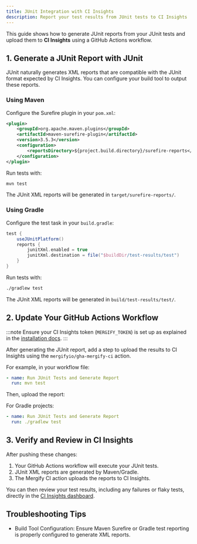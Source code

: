 ```yaml
---
title: JUnit Integration with CI Insights
description: Report your test results from JUnit tests to CI Insights
---
```



This guide shows how to generate JUnit reports from your JUnit tests and upload
them to **CI Insights** using a GitHub Actions workflow.

## 1. Generate a JUnit Report with JUnit

JUnit naturally generates XML reports that are compatible with the JUnit format
expected by CI Insights. You can configure your build tool to output these
reports.

### Using Maven

Configure the Surefire plugin in your `pom.xml`:

```xml
<plugin>
    <groupId>org.apache.maven.plugins</groupId>
    <artifactId>maven-surefire-plugin</artifactId>
    <version>3.5.3</version>
    <configuration>
        <reportsDirectory>${project.build.directory}/surefire-reports</reportsDirectory>
    </configuration>
</plugin>
```

Run tests with:

```bash
mvn test
```

The JUnit XML reports will be generated in `target/surefire-reports/`.

### Using Gradle

Configure the test task in your `build.gradle`:

```gradle
test {
    useJUnitPlatform()
    reports {
        junitXml.enabled = true
        junitXml.destination = file("$buildDir/test-results/test")
    }
}
```

Run tests with:

```bash
./gradlew test
```

The JUnit XML reports will be generated in `build/test-results/test/`.

## 2. Update Your GitHub Actions Workflow

:::note
Ensure your CI Insights token (`MERGIFY_TOKEN`) is set up as explained in the [installation
docs](/ci-insights#enabling-ci-insights-for-github).
:::

After generating the JUnit report, add a step to upload the results to CI
Insights using the `mergifyio/gha-mergify-ci` action.

For example, in your workflow file:

```yaml
- name: Run JUnit Tests and Generate Report
  run: mvn test
```

Then, upload the report:

<MergifyCIUploadStep reportPath="target/surefire-reports/*.xml" />

For Gradle projects:

```yaml
- name: Run JUnit Tests and Generate Report
  run: ./gradlew test
```

<MergifyCIUploadStep reportPath="build/test-results/test/*.xml" />
<MergifyCIUploadStepMatrix reportPath="build/test-results/test/*.xml" />

## 3. Verify and Review in CI Insights

After pushing these changes:

1. Your GitHub Actions workflow will execute your JUnit tests.
2. JUnit XML reports are generated by Maven/Gradle.
3. The Mergify CI action uploads the reports to CI Insights.

You can then review your test results, including any failures or flaky tests,
directly in the [CI Insights
dashboard](https://dashboard.mergify.com/ci-insights/jobs).

## Troubleshooting Tips

<ul>
  <li>
    Build Tool Configuration: Ensure Maven Surefire or Gradle test reporting is properly configured to generate XML
    reports.
  </li>

  <CommonTroubleshootingTips />
</ul>
